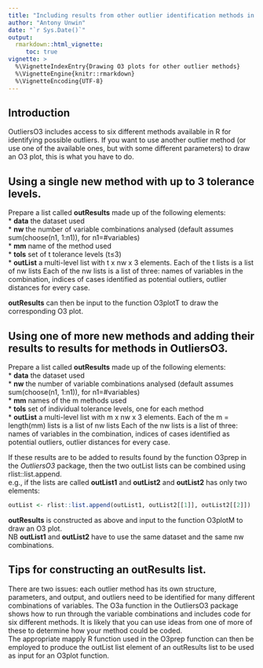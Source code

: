 ```yaml
---
title: "Including results from other outlier identification methods in O3 plots"
author: "Antony Unwin"
date: "`r Sys.Date()`"
output:
  rmarkdown::html_vignette:
     toc: true
vignette: >
  %\VignetteIndexEntry{Drawing O3 plots for other outlier methods}
  %\VignetteEngine{knitr::rmarkdown}
  %\VignetteEncoding{UTF-8}
---
```



## Introduction
OutliersO3 includes access to six different methods available in R for identifying possible outliers.  If you want to use another outlier method (or use one of the available ones, but with some different parameters) to draw an O3 plot, this is what you have to do.

## Using a single new method with up to 3 tolerance levels.
Prepare a list called **outResults** made up of the following elements:  
* __data__ the dataset used  
* __nw__	 the number of variable combinations analysed (default assumes sum(choose(n1, 1:n1)), for n1=#variables)  
* __mm__   name of the method used  
* __tols__ set of t tolerance levels (t≤3)  
* __outList__	a multi-level list with t x nw x 3 elements.  Each of the t lists is a list of nw lists  Each of the nw lists is a list of three: names of variables in the combination, indices of cases identified as potential outliers, outlier distances for every case.  

**outResults** can then be input to the function O3plotT to draw the corresponding O3 plot.

## Using one of more new methods and adding their results to results for methods in OutliersO3.

Prepare a list called **outResults** made up of the following elements:  
* __data__ the dataset used  
* __nw__	 the number of variable combinations analysed (default assumes sum(choose(n1, 1:n1)), for n1=#variables)  
* __mm__   names of the m methods used  
* __tols__ set of individual tolerance levels, one for each method  
* __outList__	a multi-level list with m x nw x 3 elements.  Each of the m = length(mm) lists is a list of nw lists  Each of the nw lists is a list of three: names of variables in the combination, indices of cases identified as potential outliers, outlier distances for every case.  

If these results are to be added to results found by the function O3prep in the *OutliersO3* package, then the two outList lists can be combined using rlist::list.append.  
e.g., if the lists are called __outList1__ and __outList2__ and __outList2__ has only two elements:
```r
outList <- rlist::list.append(outList1, outList2[[1]], outList2[[2]])
```
__outResults__ is constructed as above and input to the function O3plotM to draw an O3 plot.  
NB __outList1__ and __outList2__ have to use the same dataset and the same nw combinations. 

## Tips for constructing an outResults list.  
There are two issues: each outlier method has its own structure, parameters, and output, and outliers need to be identified for many different combinations of variables.  The O3a function in the OutliersO3 package shows how to run through the variable combinations and includes code for six different methods.  It is likely that you can use ideas from one of more of these to determine how your method could be coded.  
The appropriate mapply R function used in the O3prep function can then be employed to produce the outList list element of an outResults list to be used as input for an O3plot function.

